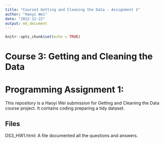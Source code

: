 ```yaml
---
title: "Course3 Getting and Cleaning the Data - Assignment 1"
author: "Haoyi Wei"
date: "2022-12-22"
output: md_document
---
```


```r
knitr::opts_chunk$set(echo = TRUE)
```

# Course 3: Getting and Cleaning the Data 

# Programming Assignment 1: 

This repository is a Haoyi Wei submission for Getting and Cleaning the Data course project. It contains coding preparing a tidy dataset.

## Files

DS3\_HW1.html: A file documented all the questions and answers.